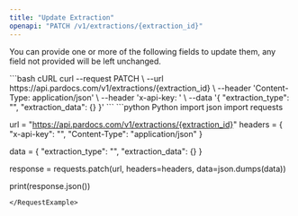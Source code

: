 ```yaml
---
title: "Update Extraction"
openapi: "PATCH /v1/extractions/{extraction_id}"
---
```


You can provide one or more of the following fields to update them, any field not provided will be left unchanged.

<RequestExample>
```bash cURL
curl --request PATCH \
  --url https://api.pardocs.com/v1/extractions/{extraction_id} \
  --header 'Content-Type: application/json' \
  --header 'x-api-key: <api-key>' \
  --data '{
  "extraction_type": "<string>",
  "extraction_data": {}
}'
```
```python Python
import json
import requests

url = "https://api.pardocs.com/v1/extractions/{extraction_id}"
headers = {
    "x-api-key": "<api-key>",
    "Content-Type": "application/json"
}

data = {
    "extraction_type": "<string>",
    "extraction_data": {}
}

response = requests.patch(url, headers=headers, data=json.dumps(data))

print(response.json())
```
</RequestExample>
